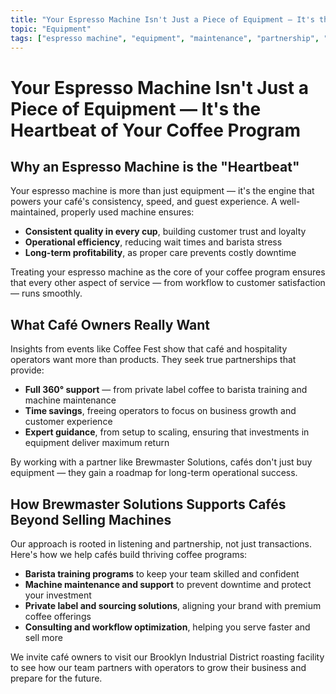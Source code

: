 ```yaml
---
title: "Your Espresso Machine Isn't Just a Piece of Equipment — It's the Heartbeat of Your Coffee Program"
topic: "Equipment"
tags: ["espresso machine", "equipment", "maintenance", "partnership", "support", "operations", "quality"]
---
```


# Your Espresso Machine Isn't Just a Piece of Equipment — It's the Heartbeat of Your Coffee Program

## Why an Espresso Machine is the "Heartbeat"

Your espresso machine is more than just equipment — it's the engine that powers your café's consistency, speed, and guest experience. A well-maintained, properly used machine ensures:

- **Consistent quality in every cup**, building customer trust and loyalty
- **Operational efficiency**, reducing wait times and barista stress
- **Long-term profitability**, as proper care prevents costly downtime

Treating your espresso machine as the core of your coffee program ensures that every other aspect of service — from workflow to customer satisfaction — runs smoothly.

## What Café Owners Really Want

Insights from events like Coffee Fest show that café and hospitality operators want more than products. They seek true partnerships that provide:

- **Full 360° support** — from private label coffee to barista training and machine maintenance
- **Time savings**, freeing operators to focus on business growth and customer experience
- **Expert guidance**, from setup to scaling, ensuring that investments in equipment deliver maximum return

By working with a partner like Brewmaster Solutions, cafés don't just buy equipment — they gain a roadmap for long-term operational success.

## How Brewmaster Solutions Supports Cafés Beyond Selling Machines

Our approach is rooted in listening and partnership, not just transactions. Here's how we help cafés build thriving coffee programs:

- **Barista training programs** to keep your team skilled and confident
- **Machine maintenance and support** to prevent downtime and protect your investment
- **Private label and sourcing solutions**, aligning your brand with premium coffee offerings
- **Consulting and workflow optimization**, helping you serve faster and sell more

We invite café owners to visit our Brooklyn Industrial District roasting facility to see how our team partners with operators to grow their business and prepare for the future.
